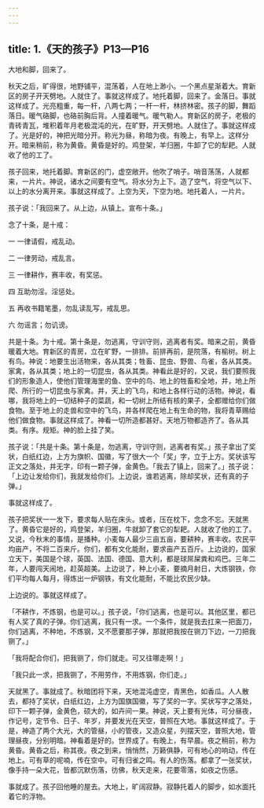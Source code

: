 ```yaml
---
---
---
```

title: 1.《天的孩子》P13—P16
---





大地和脚，回来了。

秋天之后，旷得很，地野铺平，混荡着，人在地上渺小。一个黑点星渐着大。育新区的房子开天劈地。人就住了。事就这样成了。地托着脚，回来了。金落日。事就这样成了。光亮粗重，每一杆，八两七两；一杆一杆，林挤林密。孩子的脚，舞蹈落日。暖气硌脚，也硌前胸后背。人撞着暖气。暖气勒人。育新区的房子，老极的青砖青瓦，堆积着年月老极混沌的光，在旷野，开天劈地。人就住了。事就这样成了。光是好的，神把光暗分开。称光为昼，称暗为夜。有晚上，有早上。这样分开。暗来稍前，称为黄昏。黄昏是好的。鸡登架，羊归圈，牛卸了它的犁耙。人就收了他的工了。

孩子回来，地托着脚。育新区的门，虚空敞开。他吹了哨子。哨音荡荡，人就都来，一片片。神说，诸水之间要有空气。将水分为上下。造了空气，将空气以下、以上的水分离开来。事就这样成了。上空为天，下空为地。地托着人，一片片。

孩子说：「我回来了。从上边，从镇上。宣布十条。」

念了十条，是十戒：

一 一律请假，戒乱动。

二 一律劳动，戒乱言。

三 一律耕作，赛丰收，有奖惩。

四 互助勿淫。淫惩处。

五 再收书籍笔墨，勿乱读乱写，戒乱思。

六 勿谣言；勿讥谤。

共是十条。为十戒。第十条是，勿逃离，守训守则，逃离者有奖。暗来之前，黄昏暖着大地。育新区的青房，立在旷野，一排排。前排再前，是院落，有榆树。树上有鸟。神说：地要生出活物来，各从其类；牲畜、昆虫、野兽、鸟雀，各从其类。家禽，各从其类；地上的一切昆虫，各从其类。神看此是好的，又说，我们要照我们的形象造人，使他们管理海里的鱼、空中的鸟、地上的牲畜和全地，并，地上所爬、所行的一切昆虫与家禽。并，天上的飞鸟，和地上各样行动的活物。神说，看哪，我将地上的一切结种子的菜蔬，和一切树上所结有核的果子，全都赠给你们做食物。至于地上的走兽和空中的飞鸟，并各样爬在地上有生命的物，我将青草赐给他们做食物。事就这样成了。神看一切所造都甚好。天地万物都造齐了。各从其类。有序。规矩。神的脸上挂了笑。

孩子说：「共是十条。第十条是，勿逃离，守训守则，逃离者有奖。」孩子拿出了奖状，白纸红边，上方为旗帜、国徽，写了很大一个「奖」字，立于上方。奖状该写正文之落处，并无字，印有一颗子弹，金黄色。「我去了镇上，回来了。」孩子说：「上边让发给你们，我就发给你们。上边说，谁若逃离，除却奖状，还有真的子弹。」

事就这样成了。

孩子把奖状一一发下，要求每人贴在床头。或者，压在枕下，念念不忘。天就黑了。黄昏它是好的，鸡登架，羊归圈，牛就卸了套它的犁耙。人就收了他的工了。又说，今秋末的事情，是播种。小麦每人最少三亩五亩，要耕种，赛丰收。农民平均亩产，不将二百来斤。你们，都有文化能耐，要求亩产五百斤。上边说的，国家立天下，美国是个球，英国、法国、德国、意大利，都是球屌屎粪和鸡巴。三年二年，人要闯天闹地，赶英超美。上边说了，种上小麦，要摘月射日，大炼钢铁，你们平均每人每月，得炼出一炉钢铁，有文化能耐，不能比农民少缺。

上边说的。事就这样成了。

「不耕作，不炼钢，也是可以。」孩子说，「你们逃离，也是可以。其他区里，都已有人奖了真的子弹。你们逃离，我只有一求。一个条件，就是我去扛来一把面刀，你们逃离，不种地，不炼钢，又不愿要那子弹，那就把我按在铡刀下边，一刀把我铡了。」

「我将配合你们，把我铡了，你们就走。可又往哪走啊！」

「我只此一求，把我铡了，不用劳作，不用炼钢，你们走。」

天就黑了。事就成了。秋暗团将下来，天地混沌虚空，青黑色，如香瓜。人人散去，都持了奖状，白纸红边，上方为国旗国徽，写了奖的一字。奖状写字之落处，印下一颗子弹，金黄色，硕大的，如卉间一果。神说，天上要有光体，可分昼夜，作记号，定节令、日子、年岁，并要发光在天空，普照在大地。事就这样成了。于是，神造了两个大光，大的管昼，小的管夜，又造众星，列摆天空，普照大地，管理昼夜，分别明暗。神看着是好的。世界成了。有晚上，有早晨。夜之稍前，称为黄昏。黄昏之后，称其夜。夜之到来，悄悄然，万籁俱静，可有地心的响动，传在地上。可有草的呢喃，传在空中。可有归雀之鸣。有人的伤落。都拿了一张奖状，像手持一朵大花，皆都沉默伤落，彷佛，秋天走来，花要零落，如夜之伤感。

事就成了。孩子回他睡的屋去。大地上，旷阔寂静。寂静托着人的脚步，如水面托着它的浮物。